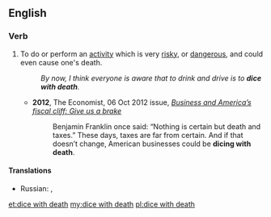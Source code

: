 ==English==

===Verb===
{{en-verb|dices with death|dicing with death|diced with death}}

# To do or perform an [[activity]] which is very [[risky]], or [[dangerous]], and could even cause one's death.
#: ''By now, I think everyone is aware that to drink and drive is to '''dice with death'''.''
#* '''2012''', The Economist, 06 Oct 2012 issue, ''[http://www.economist.com/node/21564241 Business and America’s fiscal cliff: Give us a brake]''
#*: Benjamin Franklin once said: “Nothing is certain but death and taxes.” These days, taxes are far from certain. And if that doesn’t change, American businesses could be '''dicing with death'''.

====Translations====
{{trans-top|to risk heavily}}
* Russian: {{t-check|ru|[[игра́ть]] [[со]] [[смерть|сме́ртью]]|p}} {{attention|ru|2=was "[[играть]] [[со]] [[смерть|смертью]]" - assumed sum-of-parts; if an idiom, remove the wikilinks to the individual words. see [[User:Kephir/gadgets/xte#Translation_fixing]]}}, {{t|ru|игра́ть со сме́ртью}}
{{trans-mid}}
{{trans-bottom}}

[[et:dice with death]]
[[my:dice with death]]
[[pl:dice with death]]